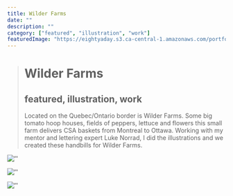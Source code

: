 ```yaml
---
title: Wilder Farms
date: ""
description: ""
category: ["featured", "illustration", "work"]
featuredImage: "https://eightyaday.s3.ca-central-1.amazonaws.com/portfolio/wilder-farms/wilder-farms-preview.jpg"
---
```


> # Wilder Farms
>
> ## featured, illustration, work
>
> Located on the Quebec/Ontario border is Wilder Farms. Some big tomato hoop houses, fields of peppers, lettuce and flowers this small farm delivers CSA baskets from Montreal to Ottawa. Working with my mentor and lettering expert Luke Norrad, I did the illustrations and we created these handbills for Wilder Farms.

![''](https://eightyaday.s3.ca-central-1.amazonaws.com/portfolio/wilder-farms/wilder-farms-01.jpg)

![''](https://eightyaday.s3.ca-central-1.amazonaws.com/portfolio/wilder-farms/wilder-farms-02.jpg)

![''](https://eightyaday.s3.ca-central-1.amazonaws.com/portfolio/wilder-farms/wilder-farms-03.jpg)
